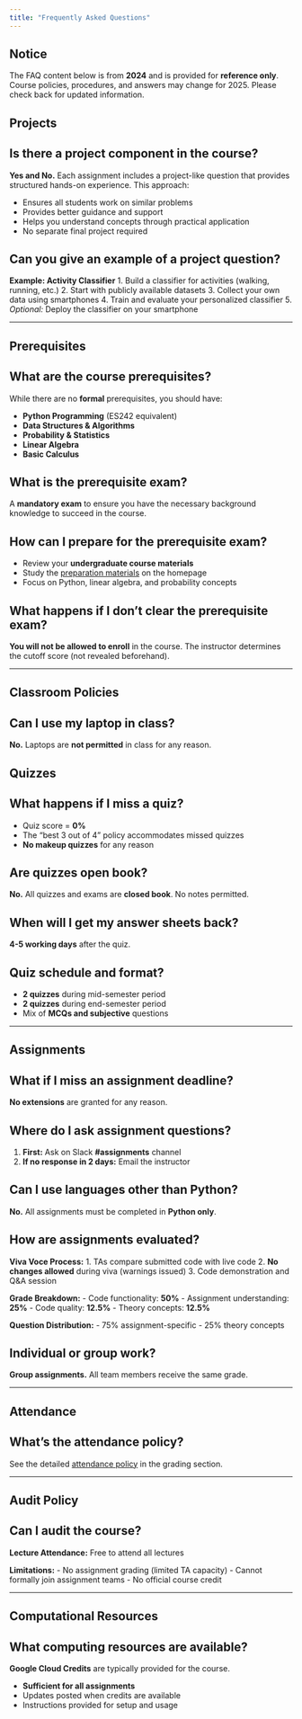 ```yaml
---
title: "Frequently Asked Questions"
---
```


::: {.callout-warning}
## Notice
The FAQ content below is from **2024** and is provided for **reference only**. Course policies, procedures, and answers may change for 2025. Please check back for updated information.
:::

## Projects

::: {.callout-note collapse="true"}
## Is there a project component in the course?

**Yes and No.** Each assignment includes a project-like question that provides structured hands-on experience. This approach:

- Ensures all students work on similar problems
- Provides better guidance and support
- Helps you understand concepts through practical application
- No separate final project required
:::

::: {.callout-note collapse="true"}
## Can you give an example of a project question?

**Example: Activity Classifier**
1. Build a classifier for activities (walking, running, etc.)
2. Start with publicly available datasets
3. Collect your own data using smartphones
4. Train and evaluate your personalized classifier
5. *Optional:* Deploy the classifier on your smartphone
:::

---

## Prerequisites

::: {.callout-note collapse="true"}
## What are the course prerequisites?

While there are no **formal** prerequisites, you should have:

- **Python Programming** (ES242 equivalent)
- **Data Structures & Algorithms**
- **Probability & Statistics**
- **Linear Algebra**
- **Basic Calculus**
:::

::: {.callout-note collapse="true"}
## What is the prerequisite exam?

A **mandatory exam** to ensure you have the necessary background knowledge to succeed in the course.
:::

::: {.callout-note collapse="true"}
## How can I prepare for the prerequisite exam?

- Review your **undergraduate course materials**
- Study the [preparation materials](./index.html#prerequisites) on the homepage
- Focus on Python, linear algebra, and probability concepts
:::

::: {.callout-warning collapse="true"}
## What happens if I don't clear the prerequisite exam?

**You will not be allowed to enroll** in the course. The instructor determines the cutoff score (not revealed beforehand).
:::

---

## Classroom Policies

::: {.callout-warning collapse="true"}
## Can I use my laptop in class?

**No.** Laptops are **not permitted** in class for any reason.
:::

## Quizzes

::: {.callout-note collapse="true"}
## What happens if I miss a quiz?

- Quiz score = **0%**
- The "best 3 out of 4" policy accommodates missed quizzes
- **No makeup quizzes** for any reason
:::

::: {.callout-note collapse="true"}
## Are quizzes open book?

**No.** All quizzes and exams are **closed book**. No notes permitted.
:::

::: {.callout-note collapse="true"}
## When will I get my answer sheets back?

**4-5 working days** after the quiz.
:::

::: {.callout-note collapse="true"}
## Quiz schedule and format?

- **2 quizzes** during mid-semester period
- **2 quizzes** during end-semester period
- Mix of **MCQs and subjective** questions
:::

---

## Assignments

::: {.callout-warning collapse="true"}
## What if I miss an assignment deadline?

**No extensions** are granted for any reason.
:::

::: {.callout-note collapse="true"}
## Where do I ask assignment questions?

1. **First:** Ask on Slack **#assignments** channel
2. **If no response in 2 days:** Email the instructor
:::

::: {.callout-note collapse="true"}
## Can I use languages other than Python?

**No.** All assignments must be completed in **Python only**.
:::

::: {.callout-note collapse="true"}
## How are assignments evaluated?

**Viva Voce Process:**
1. TAs compare submitted code with live code
2. **No changes allowed** during viva (warnings issued)
3. Code demonstration and Q&A session

**Grade Breakdown:**
- Code functionality: **50%**
- Assignment understanding: **25%**
- Code quality: **12.5%**
- Theory concepts: **12.5%**

**Question Distribution:**
- 75% assignment-specific
- 25% theory concepts
:::

::: {.callout-note collapse="true"}
## Individual or group work?

**Group assignments.** All team members receive the same grade.
:::

---

## Attendance

::: {.callout-note collapse="true"}
## What's the attendance policy?

See the detailed [attendance policy](./grading.html#attendance) in the grading section.
:::

---

## Audit Policy

::: {.callout-note collapse="true"}
## Can I audit the course?

**Lecture Attendance:** Free to attend all lectures

**Limitations:**
- No assignment grading (limited TA capacity)
- Cannot formally join assignment teams
- No official course credit
:::

---

## Computational Resources

::: {.callout-note collapse="true"}
## What computing resources are available?

**Google Cloud Credits** are typically provided for the course.

- **Sufficient for all assignments**
- Updates posted when credits are available
- Instructions provided for setup and usage
::: 



